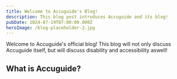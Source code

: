 ```yaml
---
title: Welcome to Accuguide's Blog!
description: This blog post introduces Accuguide and its blog!
pubDate: 2024-07-19T07:00:00.000Z
heroImage: /blog-placeholder-2.jpg
---
```


Welcome to Accuguide's official blog! This blog will not only discuss Accuguide itself, but will discuss disability and accessibility aswell!

## What is Accuguide?
